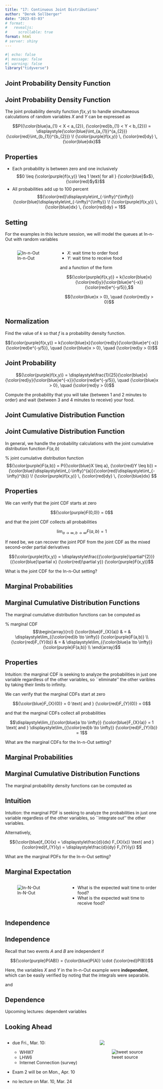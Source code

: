 ```yaml
---
title: "17: Continuous Joint Distributions"
author: "Derek Sollberger"
date: "2023-03-03"
# format: 
#   revealjs:
#     scrollable: true
format: html
# server: shiny
---
```


\newcommand{\ds}{\displaystyle}

```r
#| echo: false
#| message: false
#| warning: false
library("tidyverse")
```

## Joint Probability Density Function

:::{.callout-note}
## Joint Probability Density Function

The joint probability density function $f(x,y)$ to handle simultaneous calculations of random variables $X$ and $Y$ can be expressed as

$$P({\color{blue}a_{1} < X < a_{2}}, {\color{red}b_{1} < Y < b_{2}}) = \ds{\color{blue}\int_{a_{1}}^{a_{2}}}{\color{red}\int_{b_{1}}^{b_{2}}} \! {\color{purple}f(x,y)} \, {\color{red}dy} \, {\color{blue}dx}$$

:::

:::{.callout-tip}
## Properties

- Each probability is between zero and one inclusively
    $$0 \leq {\color{purple}f(x,y)} \leq 1 \text{ for all } {\color{blue}$x$}, {\color{red}$y$}$$
- All probabilities add up to 100 percent
    $${\color{red}\ds\int_{-\infty}^{\infty}}{\color{blue}\ds\int_{-\infty}^{\infty}} \! {\color{purple}f(x,y)} \, {\color{blue}dx} \, {\color{red}dy} = 1$$
:::


## Setting

For the examples in this lecture session, we will model the queues at In-n-Out with random variables

:::: {.columns}

::: {.column width="33%"}
![In-n-Out](innout.png)
:::

::: {.column width="67%"}
- $X$:  wait time to order food
- $Y$:  wait time to receive food

and a function of the form

$${\color{purple}f(x,y)} = k{\color{blue}x}{\color{red}y}{\color{blue}e^{-x}}{\color{red}e^{-y/5}},$$

$${\color{blue}x > 0}, \quad {\color{red}y > 0}$$
:::

::::


## Normalization

Find the value of $k$ so that $f$ is a probability density function.

$${\color{purple}f(x,y)} = k{\color{blue}x}{\color{red}y}{\color{blue}e^{-x}}{\color{red}e^{-y/5}}, \quad {\color{blue}x > 0}, \quad {\color{red}y > 0}$$

## Joint Probability

$${\color{purple}f(x,y)} = \ds\frac{1}{25}{\color{blue}x}{\color{red}y}{\color{blue}e^{-x}}{\color{red}e^{-y/5}}, \quad {\color{blue}x > 0}, \quad {\color{red}y > 0}$$

Compute the probability that you will take {\color{blue}between 1 and 2 minutes to order} and wait {\color{red}between 3 and 4 minutes to receive} your food.


## Joint Cumulative Distribution Function

:::{.callout-note}
## Joint Cumulative Distribution Function

In general, we handle the probability calculations with the joint cumulative distribution function $F(a,b)$

% joint cumulative distribution function
$${\color{purple}F(a,b)} = P({\color{blue}X \leq a}, {\color{red}Y \leq b}) = {\color{blue}\ds\int_{-\infty}^{a}}{\color{red}\ds\int_{-\infty}^{b}} \! {\color{purple}f(x,y)} \, {\color{red}dy} \, {\color{blue}dx} $$
:::

:::{.callout-tip}
## Properties

We can verify that the joint CDF starts at zero
    
$${\color{purple}F(0,0)} = 0$$
    
and that the joint CDF collects all probabilities
    
$$\ds\lim_{a \to \infty, b \to \infty} F(a,b) = 1$$

If need be, we can recover the joint PDF from the joint CDF as the mixed second-order partial derivatives

$${\color{purple}f(x,y)} = \ds\frac{{\color{purple}\partial^{2}}}{{\color{blue}\partial x} {\color{red}\partial y}} {\color{purple}F(x,y)}$$
:::

What is the joint CDF for the In-n-Out setting?


## Marginal Probabilities

:::{.callout-note}
## Marginal Cumulative Distribution Functions

The marginal cumulative distribution functions can be computed as

% marginal CDF
$$\begin{array}{rcl}
  {\color{blue}F_{X}(a)} & = & \ds\lim_{{\color{red}b \to \infty}} {\color{purple}F(a,b)} \\
  {\color{red}F_{Y}(b)} & = & \ds\lim_{{\color{blue}a \to \infty}} {\color{purple}F(a,b)} \\
\end{array}$$
:::

:::{.callout-tip}
## Properties

Intuition: the marginal CDF is seeking to analyze the probabilities in just one variable regardless of the other variables, so ``eliminate'' the other varibles by taking their limits to infinity.

We can verify that the marginal CDFs start at zero
    
$${\color{blue}F_{X}(0)} = 0 \text{ and } {\color{red}F_{Y}(0)} = 0$$
    
and that the marginal CDFs collect all probabilities
    
$$\ds\lim_{{\color{blue}a \to \infty}} {\color{blue}F_{X}(a)} = 1 \text{ and } \ds\lim_{{\color{red}b \to \infty}} {\color{red}F_{Y}(b)} = 1$$
:::

What are the marginal CDFs for the In-n-Out setting?



## Marginal Probabilities

:::{.callout-note}
## Marginal Cumulative Distribution Functions

The marginal probability density functions can be computed as

\begin{array}{rcl}
  {\color{blue}f_{X}(x)} & = & {\color{red}\ds\int_{-\infty}^{\infty}} \! {\color{purple}f(x,y)} \, {\color{red}dy} \\
  {\color{red}f_{Y}(y)} & = & {\color{blue}\ds\int_{-\infty}^{\infty}} \! {\color{purple}f(x,y)} \, {\color{blue}dx} \\
\end{array}
:::

:::{.callout-tip}
## Intuition

Intuition: the marginal PDF is seeking to analyze the probabilities in just one variable regardless of the other variables, so ``integrate out'' the other variables.

Alternatively,

$${\color{blue}f_{X}(x) = \ds\frac{d}{dx} F_{X}(x)} \text{ and } {\color{red}f_{Y}(y) = \ds\frac{d}{dy} F_{Y}(y)} $$
:::

What are the marginal PDFs for the In-n-Out setting?


## Marginal Expectation

:::: {.columns}

::: {.column width="40%"}
![In-N-Out](innout.png)	
:::

::: {.column width="60%"}
- What is the expected wait time to order food?
- What is the expected wait time to receive food?
:::

::::


## Independence

:::{.callout-note}
## Independence

Recall that two events $A$ and $B$ are independent if 

$${\color{purple}P(AB)} = {\color{blue}P(A)} \cdot {\color{red}P(B)}$$
:::

Here, the variables $X$ and $Y$ in the In-n-Out example were **independent**, which can be easily verified by noting that the integrals were separable.

\begin{array}{rcl}
  {\color{purple}f(x,y)} & = & {\color{blue}f_{X}(x)} \cdot {\color{red}f_{Y}(y)} \\ 
  {\color{red}\ds\frac{1}{25}} {\color{blue}x}{\color{red}y}{\color{blue}e^{-x}}{\color{red}e^{-y/5}} & = & {\color{blue}xe^{-x}} \cdot {\color{red}\ds\frac{y}{25}e^{-y/5}} \\
\end{array}

and

\begin{array}{rcl}
      {\color{purple}F(a,b)} & = & {\color{blue}\ds\int_{-\infty}^{a}} {\color{red}\ds\int_{-\infty}^{b}} \! {\color{purple}f(x,y)} \, {\color{red}dy} \, {\color{blue}dx} \\
      ~ & = & {\color{red}\ds\frac{1}{25}} {\color{blue}\ds\int_{0}^{a}} {\color{red}\ds\int_{0}^{b}} \! {\color{blue}x}{\color{red}y}{\color{blue}e^{-x}}{\color{red}e^{-y/5}} \, {\color{red}dy} \, {\color{blue}dx}\\
      ~ & = & {\color{red}\ds\frac{1}{25}} {\color{blue}\left(\ds\int_{0}^{a} xe^{-x} \, dx \right)} {\color{red}\left(\ds\int_{0}^{b} \! ye^{-y/5} \, dy \right)} \\
      \end{array}

:::{.callout-warning}
## Dependence

Upcoming lectures: dependent variables
:::

## Looking Ahead

:::: {.columns}

::: {.column width="60%"}
- due Fri., Mar. 10:
  - WHW7
  - LHW6
  - Internet Connection (survey)
  
- Exam 2 will be on Mon., Apr. 10

- no lecture on Mar. 10, Mar. 24

:::

::: {.column width="40%"}
![](docker.png)

![tweet source](https://mobile.twitter.com/joel_nitta/status/1580727355513143296)



:::

::::

















:::: {.columns}

::: {.column width="50%"}
	
:::

::: {.column width="50%"}

:::

::::

::::: {.panel-tabset}



:::::
